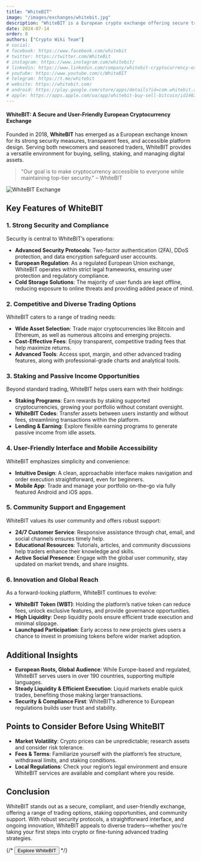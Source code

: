 ```yaml
---
title: "WhiteBIT"
image: "/images/exchanges/whitebit.jpg"
description: "WhiteBIT is a European crypto exchange offering secure trading, staking, and competitive fees."
date: 2024-07-14
order: 8
authors: ["Crypto Wiki Team"]
# social:
# facebook: https://www.facebook.com/whitebit
# twitter: https://twitter.com/WhiteBit
# instagram: https://www.instagram.com/whitebit/
# linkedin: https://www.linkedin.com/company/whitebit-cryptocurrency-exchange/
# youtube: https://www.youtube.com/c/WhiteBIT
# telegram: https://t.me/whitebit
# website: https://whitebit.com/
# android: https://play.google.com/store/apps/details?id=com.whitebit.android
# apple: https://apps.apple.com/ua/app/whitebit-buy-sell-bitcoin/id1463405025
---
```


#### WhiteBIT: A Secure and User-Friendly European Cryptocurrency Exchange

Founded in 2018, **WhiteBIT** has emerged as a European exchange known for its strong security measures, transparent fees, and accessible platform design. Serving both newcomers and seasoned traders, WhiteBIT provides a versatile environment for buying, selling, staking, and managing digital assets.

> "Our goal is to make cryptocurrency accessible to everyone while maintaining top-tier security." – WhiteBIT

![WhiteBIT Exchange](/images/exchanges/whitebit.jpg)

## Key Features of WhiteBIT

### 1. Strong Security and Compliance

Security is central to WhiteBIT’s operations:

- **Advanced Security Protocols**: Two-factor authentication (2FA), DDoS protection, and data encryption safeguard user accounts.
- **European Regulation**: As a regulated European Union exchange, WhiteBIT operates within strict legal frameworks, ensuring user protection and regulatory compliance.
- **Cold Storage Solutions**: The majority of user funds are kept offline, reducing exposure to online threats and providing added peace of mind.

### 2. Competitive and Diverse Trading Options

WhiteBIT caters to a range of trading needs:

- **Wide Asset Selection**: Trade major cryptocurrencies like Bitcoin and Ethereum, as well as numerous altcoins and emerging projects.
- **Cost-Effective Fees**: Enjoy transparent, competitive trading fees that help maximize returns.
- **Advanced Tools**: Access spot, margin, and other advanced trading features, along with professional-grade charts and analytical tools.

### 3. Staking and Passive Income Opportunities

Beyond standard trading, WhiteBIT helps users earn with their holdings:

- **Staking Programs**: Earn rewards by staking supported cryptocurrencies, growing your portfolio without constant oversight.
- **WhiteBIT Codes**: Transfer assets between users instantly and without fees, streamlining transactions within the platform.
- **Lending & Earning**: Explore flexible earning programs to generate passive income from idle assets.

### 4. User-Friendly Interface and Mobile Accessibility

WhiteBIT emphasizes simplicity and convenience:

- **Intuitive Design**: A clean, approachable interface makes navigation and order execution straightforward, even for beginners.
- **Mobile App**: Trade and manage your portfolio on-the-go via fully featured Android and iOS apps.

### 5. Community Support and Engagement

WhiteBIT values its user community and offers robust support:

- **24/7 Customer Service**: Responsive assistance through chat, email, and social channels ensures timely help.
- **Educational Resources**: Tutorials, articles, and community discussions help traders enhance their knowledge and skills.
- **Active Social Presence**: Engage with the global user community, stay updated on market trends, and share insights.

### 6. Innovation and Global Reach

As a forward-looking platform, WhiteBIT continues to evolve:

- **WhiteBIT Token (WBT)**: Holding the platform’s native token can reduce fees, unlock exclusive features, and provide governance opportunities.
- **High Liquidity**: Deep liquidity pools ensure efficient trade execution and minimal slippage.
- **Launchpad Participation**: Early access to new projects gives users a chance to invest in promising tokens before wider market adoption.

## Additional Insights

- **European Roots, Global Audience**: While Europe-based and regulated, WhiteBIT serves users in over 190 countries, supporting multiple languages.
- **Steady Liquidity & Efficient Execution**: Liquid markets enable quick trades, benefiting those making larger transactions.
- **Security & Compliance First**: WhiteBIT’s adherence to European regulations builds user trust and stability.

## Points to Consider Before Using WhiteBIT

- **Market Volatility**: Crypto prices can be unpredictable; research assets and consider risk tolerance.
- **Fees & Terms**: Familiarize yourself with the platform’s fee structure, withdrawal limits, and staking conditions.
- **Local Regulations**: Check your region’s legal environment and ensure WhiteBIT services are available and compliant where you reside.

## Conclusion

WhiteBIT stands out as a secure, compliant, and user-friendly exchange, offering a range of trading options, staking opportunities, and community support. With robust security protocols, a straightforward interface, and ongoing innovation, WhiteBIT appeals to diverse traders—whether you’re taking your first steps into crypto or fine-tuning advanced trading strategies.

{/* <Button href="https://whitebit.com/">Explore WhiteBIT</Button> */}
